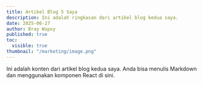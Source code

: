 ```yaml
---
title: Artikel Blog 5 Saya
description: Ini adalah ringkasan dari artikel blog kedua saya.
date: 2025-06-27
author: Bray Wupxy
published: true
toc:
  visible: true
thumbnail: "/marketing/image.png"
---
```


Ini adalah konten dari artikel blog kedua saya. Anda bisa menulis Markdown dan menggunakan komponen React di sini.
